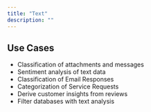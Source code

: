 ```yaml
---
title: "Text"
description: ""
---
```


## Use Cases

- Classification of attachments and messages
- Sentiment analysis of text data
- Classification of Email Responses
- Categorization of Service Requests
- Derive customer insights from reviews
- Filter databases with text analysis
